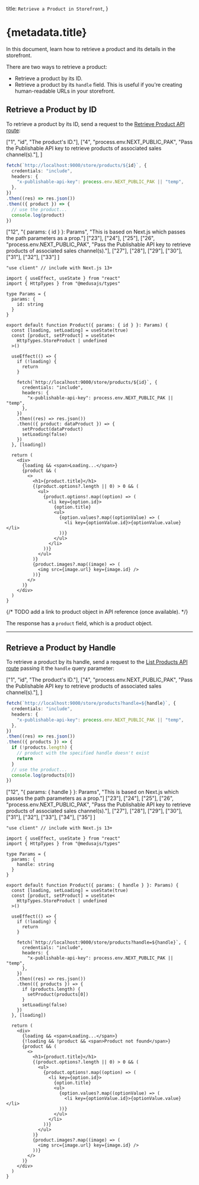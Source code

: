 
  title: `Retrieve a Product in Storefront`,
}

# {metadata.title}

In this document, learn how to retrieve a product and its details in the storefront.

There are two ways to retrieve a product:

- Retrieve a product by its ID.
- Retrieve a product by its `handle` field. This is useful if you're creating human-readable URLs in your storefront.

## Retrieve a Product by ID

To retrieve a product by its ID, send a request to the [Retrieve Product API route](!api!/store#products_getproductsid):

<CodeTabs group="store-request">
  <CodeTab label="Fetch API" value="fetch">

  ["1", "id", "The product's ID."],
  ["4", "process.env.NEXT_PUBLIC_PAK", "Pass the Publishable API key to retrieve products of associated sales channel(s)."], 
]

  ```ts highlights={fetchHighlights}
  fetch(`http://localhost:9000/store/products/${id}`, {
    credentials: "include",
    headers: {
      "x-publishable-api-key": process.env.NEXT_PUBLIC_PAK || "temp",
    },
  })
  .then((res) => res.json())
  .then(({ product }) => {
    // use the product...
    console.log(product)
  })
  ```

  </CodeTab>
  <CodeTab label="React" value="react">

  ["12", "{ params: { id } }: Params", "This is based on Next.js which passes the path parameters as a prop."]
  ["23"], ["24"], ["25"], 
  ["26", "process.env.NEXT_PUBLIC_PAK", "Pass the Publishable API key to retrieve products of associated sales channel(s)."], 
  ["27"], ["28"], ["29"], ["30"], ["31"], ["32"], ["33"]
]

  ```tsx highlights={highlights}
  "use client" // include with Next.js 13+

  import { useEffect, useState } from "react"
  import { HttpTypes } from "@medusajs/types"

  type Params = {
    params: {
      id: string
    }
  }

  export default function Product({ params: { id } }: Params) {
    const [loading, setLoading] = useState(true)
    const [product, setProduct] = useState<
      HttpTypes.StoreProduct | undefined
    >()

    useEffect(() => {
      if (!loading) {
        return 
      }

      fetch(`http://localhost:9000/store/products/${id}`, {
        credentials: "include",
        headers: {
          "x-publishable-api-key": process.env.NEXT_PUBLIC_PAK || "temp",
        },
      })
      .then((res) => res.json())
      .then(({ product: dataProduct }) => {
        setProduct(dataProduct)
        setLoading(false)
      })
    }, [loading])

    return (
      <div>
        {loading && <span>Loading...</span>}
        {product && (
          <>
            <h1>{product.title}</h1>
            {(product.options?.length || 0) > 0 && (
              <ul>
                {product.options!.map((option) => (
                  <li key={option.id}>
                    {option.title}
                    <ul>
                      {option.values?.map((optionValue) => (
                        <li key={optionValue.id}>{optionValue.value}</li>
                      ))}
                    </ul>
                  </li>
                ))}
              </ul>
            )}
            {product.images?.map((image) => (
              <img src={image.url} key={image.id} />
            ))}
          </>
        )}
      </div>
    )
  }
  ```

  </CodeTab>
</CodeTabs>

{/* TODO add a link to product object in API reference (once available). */}

The response has a `product` field, which is a product object.

---

## Retrieve a Product by Handle

To retrieve a product by its handle, send a request to the [List Products API route](!api!/store#products_getproducts) passing it the `handle` query parameter:

<CodeTabs group="store-request">
  <CodeTab label="Fetch API" value="fetch">

  ["1", "id", "The product's ID."],
  ["4", "process.env.NEXT_PUBLIC_PAK", "Pass the Publishable API key to retrieve products of associated sales channel(s)."], 
]

  ```ts highlights={handleFetchHighlights}
  fetch(`http://localhost:9000/store/products?handle=${handle}`, {
    credentials: "include",
    headers: {
      "x-publishable-api-key": process.env.NEXT_PUBLIC_PAK || "temp",
    },
  })
  .then((res) => res.json())
  .then(({ products }) => {
    if (!products.length) {
      // product with the specified handle doesn't exist
      return
    }
    // use the product...
    console.log(products[0])
  })
  ```

  </CodeTab>
  <CodeTab label="React" value="react">

  ["12", "{ params: { handle } }: Params", "This is based on Next.js which passes the path parameters as a prop."]
  ["23"], ["24"], ["25"], 
  ["26", "process.env.NEXT_PUBLIC_PAK", "Pass the Publishable API key to retrieve products of associated sales channel(s)."], 
  ["27"], ["28"], ["29"], ["30"], ["31"], ["32"], ["33"], ["34"], ["35"]
]

  ```tsx highlights={handleHighlights}
  "use client" // include with Next.js 13+

  import { useEffect, useState } from "react"
  import { HttpTypes } from "@medusajs/types"

  type Params = {
    params: {
      handle: string
    }
  }

  export default function Product({ params: { handle } }: Params) {
    const [loading, setLoading] = useState(true)
    const [product, setProduct] = useState<
      HttpTypes.StoreProduct | undefined
    >()

    useEffect(() => {
      if (!loading) {
        return 
      }

      fetch(`http://localhost:9000/store/products?handle=${handle}`, {
        credentials: "include",
        headers: {
          "x-publishable-api-key": process.env.NEXT_PUBLIC_PAK || "temp",
        },
      })
      .then((res) => res.json())
      .then(({ products }) => {
        if (products.length) {
          setProduct(products[0])
        }
        setLoading(false)
      })
    }, [loading])

    return (
      <div>
        {loading && <span>Loading...</span>}
        {!loading && !product && <span>Product not found</span>}
        {product && (
          <>
            <h1>{product.title}</h1>
            {(product.options?.length || 0) > 0 && (
              <ul>
                {product.options!.map((option) => (
                  <li key={option.id}>
                    {option.title}
                    <ul>
                      {option.values?.map((optionValue) => (
                        <li key={optionValue.id}>{optionValue.value}</li>
                      ))}
                    </ul>
                  </li>
                ))}
              </ul>
            )}
            {product.images?.map((image) => (
              <img src={image.url} key={image.id} />
            ))}
          </>
        )}
      </div>
    )
  }
  ```

  </CodeTab>
</CodeTabs>

